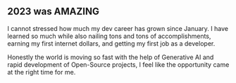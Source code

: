 ## 2023 was AMAZING

I cannot stressed how much my dev career has grown since January.
I have learned so much while also nailing tons and tons of accomplishments, earning my first internet dollars, and getting my first job as a developer.

Honestly the world is moving so fast with the help of Generative AI and rapid development of Open-Source projects, I feel like the opportunity came at the right time for me.
